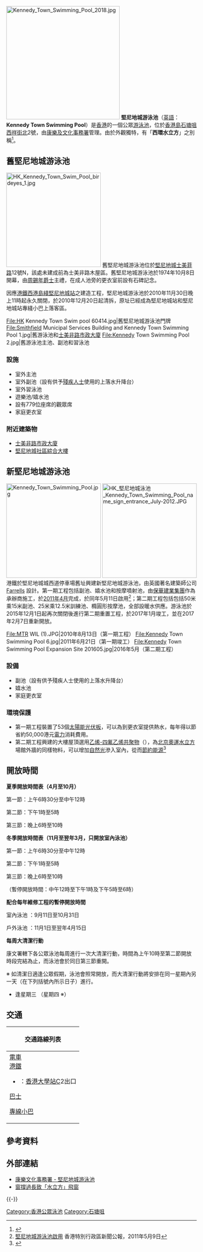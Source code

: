 [[File:Kennedy_Town_Swimming_Pool_2018.jpg|300px]]
'''堅尼地城游泳池'''（[[英語|英語]]：'''Kennedy Town Swimming Pool'''）是[[香港|香港]]的一個公眾[[游泳池|游泳池]]，位於[[香港島|香港島]][[石塘咀|石塘咀]][[西祥街北|西祥街北]]2號，由[[康樂及文化事務署|康樂及文化事務署]]管理。由於外觀獨特，有「'''西環水立方'''」之別稱<ref>{{Cite web |url=http://hk.apple.nextmedia.com/template/apple/art_main.php?iss_id=20111021&sec_id=4104&subsec_id=11867&art_id=15725627 |title=西環「水立方」色狼摸兩婦 |access-date=2011-10-21 |archive-date=2012-01-24 |archive-url=https://web.archive.org/web/20120124155957/http://hk.apple.nextmedia.com/template/apple/art_main.php?iss_id=20111021&sec_id=4104&subsec_id=11867&art_id=15725627 |dead-url=no }}</ref>。

==舊堅尼地城游泳池==
[[File:HK_Kennedy_Town_Swim_Pool_birdeyes_1.jpg|250px]]
舊堅尼地城游泳池位於[[堅尼地城|堅尼地城]][[士美菲路|士美菲路]]12號N，該處未建成前為士美非路木屋區。舊堅尼地城游泳池於1974年10月8日開幕，由[[周錫年|周錫年]][[爵士|爵士]]主禮，在成人池旁的更衣室前設有石碑記念。

因應[[港鐵|港鐵]][[港島綫西延|西港島綫]][[堅尼地城站|堅尼地城站]]之建造工程，堅尼地城游泳池於2010年11月30日晚上11時起永久關閉，於2010年12月20日起清拆，原址已經成為堅尼地城站和堅尼地城站專綫小巴上落客區。

<gallery mode=packed heights=150px style="text-align:left">
File:HK Kennedy Town Swim pool 60414.jpg|舊堅尼地城游泳池門牌
File:Smithfield Municipal Services Building and Kennedy Town Swimming Pool 1.jpg|舊游泳池和[[士美非路市政大廈|士美非路市政大廈]]
File:Kennedy Town Swimming Pool 2.jpg|舊游泳池主池、副池和習泳池
</gallery>

===設施===
*室外主池
*室外副池（設有供予[[殘疾人士|殘疾人士]]使用的上落水升降台）
*室外習泳池
*遊樂池/嬉水池
*設有779位座席的觀眾席
*家庭更衣室

===附近建築物===
*[[士美非路市政大廈|士美非路市政大廈]]
*[[堅尼地城社區綜合大樓|堅尼地城社區綜合大樓]]

==新堅尼地城游泳池==
[[File:Kennedy_Town_Swimming_Pool.jpg|250px]]
[[File:HK_堅尼地城泳池_Kennedy_Town_Swimming_Pool_name_sign_entrance_July-2012.JPG|250px]]
港鐵於堅尼地城城西道停車場舊址興建新堅尼地城游泳池，由英國著名建築師公司 [[Farrells|Farrells]] 設計。第一期工程包括副池、嬉水池和按摩噴射池，由[[保華建業集團|保華建業集團]]作為承辦商施工，於[[2011年4月|2011年4月]]完成，於同年5月11日啟用<ref>[http://www.info.gov.hk/gia/general/201105/09/P201105090210.htm 堅尼地城游泳池啟用] {{Wayback|url=http://www.info.gov.hk/gia/general/201105/09/P201105090210.htm |date=20200923074039 }} 香港特別行政區新聞公報，2011年5月9日</ref>；第二期工程包括包括50米乘15米副池、25米乘12.5米訓練池、橢圓形按摩池，全部設暖水供應。游泳池於2015年12月1日起再次關閉後進行第二期重置工程，於2017年1月竣工，並在2017年2月7日重新開放。

<gallery mode=packed heights=150px style="text-align:left">
File:MTR WIL (1).JPG|2010年8月13日（第一期工程）
File:Kennedy Town Swimming Pool 6.jpg|2011年6月21日（第一期竣工）
File:Kennedy Town Swimming Pool Expansion Site 201605.jpg|2016年5月（第二期工程）
</gallery>

===設備===
*副池（設有供予殘疾人士使用的上落水升降台）
*嬉水池
*家庭更衣室

===環境保護===
*第一期工程裝置了53個[[太陽能光伏板|太陽能光伏板]]，可以為到更衣室提供熱水，每年得以節省約50,000港元[[電力|電力]]消耗費用。
*第二期工程興建的大樓屋頂選用[[氟塑膜|乙烯-四氟乙烯共聚物]]（{{lang|en|ETFE}}），為[[2008年夏季奥林匹克运动会|北京奧運]][[水立方|水立方]]場館外牆的同樣物料，可以增加[[自然光|自然光]]滲入室內，從而[[節約能源|節約能源]]<ref>{{Cite journal zh|date=2011-4|journal=西港島線工程簡訊|title=新堅尼地城泳池竣工 標誌西港島綫新里程|issue=7|publisher=港鐵|url=http://www.mtr-westislandline.hk/pdf/multimedia-gallery/publication/newsletter/wil_newsletter_7.pdf|deadurl=yes|archiveurl=https://web.archive.org/web/20150318202502/http://mtr-westislandline.hk/pdf/multimedia-gallery/publication/newsletter/wil_newsletter_7.pdf|archivedate=2015-03-18}}</ref>

==開放時間==
{{Col-begin}}
{{Col-2}}

'''夏季開放時間表（4月至10月）'''

第一節：上午6時30分至中午12時

第二節：下午1時至5時

第三節：晚上6時至10時

'''冬季開放時間表（11月至翌年3月，只開放室內泳池）'''

第一節：上午6時30分至中午12時

第二節：下午1時至5時

第三節：晚上6時至10時

（暫停開放時間：中午12時至下午1時及下午5時至6時）
{{Col-2}}
{{Col-end}}

'''配合每年維修工程的暫停開放時間'''

室內泳池 ：9月11日至10月31日

戶外泳池 ：11月1日至翌年4月15日

'''每周大清潔行動'''

康文署轄下各公眾泳池每周進行一次大清潔行動，時間為上午10時至第二節開放時段完結為止，而泳池會於同日第三節重開。

※ 如清潔日適逢公眾假期，泳池會照常開放，而大清潔行動將安排在同一星期內另一天（在下列括號內所示日子）進行。

*逢星期三 （星期四 ※）

==交通==
{| class="mw-collapsible mw-collapsed wikitable" style="margin: 0 auto; width: auto;" 
! 交通路線列表
|-
|
;[[香港電車|電車]]
;[[港鐵|港鐵]]
*{{港鐵路線標誌|ISL}}：[[香港大學站|香港大學站]]C2出口
;[[香港巴士|巴士]]
{{港島巴士簡單列表|1|5B|5X|10|18|18P|18X|47P|88X|N8X}}
{{過海隧道巴士簡單列表|101|101X|104|113|904|971}}
{{大嶼山巴士簡單列表|A10|NA10}}
;[[香港小巴|專線小巴]]
{{港島專線小巴簡單列表|12|12S|13|54}}
|}

==參考資料==
{{reflist}}

==外部連結==
{{commonscat|Kennedy Town Swimming Pool}}
*[https://www.lcsd.gov.hk/clpss/tc/webApp/Swimming.do?swpId=2 康樂文化事務署 - 堅尼地城游泳池] {{Wayback|url=https://www.lcsd.gov.hk/clpss/tc/webApp/Swimming.do?swpId=2 |date=20200921062208 }}
*[http://the-sun.on.cc/cnt/news/20110429/00407_039.html 窗撐過長致「水立方」飛窗] {{Wayback|url=http://the-sun.on.cc/cnt/news/20110429/00407_039.html |date=20200928094953 }}

{{-}}
{{香港公眾泳池}}

[[Category:香港公眾泳池|Category:香港公眾泳池]]
[[Category:石塘咀|Category:石塘咀]]